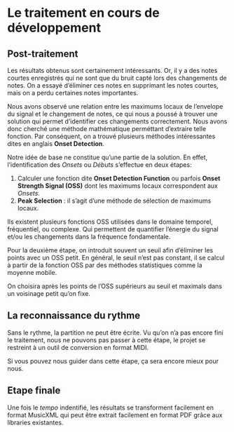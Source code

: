 # Le traitement en cours de développement
## Post-traitement
Les résultats obtenus sont certainement intéressants.
Or, il y a des notes courtes enregistrés qui ne sont que du bruit capté lors des changements de notes.
On a essayé d'éliminer ces notes en supprimant les notes courtes, mais on a perdu certaines notes importantes.

Nous avons observé une relation entre les maximums locaux de l'envelope du signal et le changement de notes, ce qui nous a poussé à trouver une solution qui permet d'identifier ces changements correctement.
Nous avons donc cherché une méthode mathématique perméttant d'extraire telle fonction. Par conséquent, on a trouvé plusieurs méthodes intéressantes dites en anglais **Onset Detection**.

Notre idée de base ne constitue qu'une partie de la solution.
En effet, l'identification des *Onsets* ou *Débuts* s'effectue en deux étapes:

1. Calculer une fonction dite **Onset Detection Function** ou parfois **Onset Strength Signal (OSS)** dont les maximums locaux correspondent aux *Onsets*.
2. **Peak Selection** : il s'agit d'une méthode de sélection de maximums locaux.

Ils existent plusieurs fonctions OSS utilisées dans le domaine temporel, fréquentiel, ou complexe. Qui permettent de quantifier l'énergie du signal et/ou les changements dans la fréquence fondamentale.

Pour la deuxième étape, on introduit souvent un seuil afin d'éliminer les points avec un OSS petit.
En général, le seuil n'est pas constant, il se calcul à partir de la fonction OSS par des méthodes statistiques comme la moyenne mobile.

On choisira après les points de l'OSS supérieurs au seuil et maximals dans un voisinage petit qu'on fixe.

## La reconnaissance du rythme
Sans le rythme, la partition ne peut être écrite. Vu qu'on n'a pas encore fini le traitement, nous ne pouvons pas passer à cette étape, le projet se restreint à un outil de conversion en format MIDI.

Si vous pouvez nous guider dans cette étape, ça sera encore mieux pour nous.

## Etape finale
Une fois le *tempo* indentifié, les résultats se transforment facilement en format MusicXML qui peut être extrait facilement en format PDF grâce aux libraries existantes.
